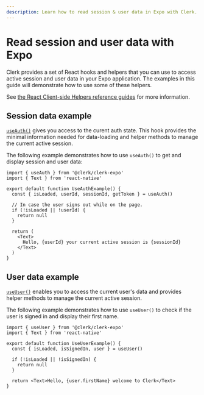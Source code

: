 ```yaml
---
description: Learn how to read session & user data in Expo with Clerk.
---
```


# Read session and user data with Expo

Clerk provides a set of React hooks and helpers that you can use to access active session and user data in your Expo application. The examples in this guide will demonstrate how to use some of these helpers.

See [the React Client-side Helpers reference guides](/docs/references/react/use-user) for more information.

## Session data example

[`useAuth()`](/docs/references/react/use-auth) gives you access to the curent auth state. This hook provides the minimal information needed for data-loading and helper methods to manage the current active session.

The following example demonstrates how to use `useAuth()` to get and display session and user data:

```tsx {{ filename: 'components/UseAuthExample.tsx' }}
import { useAuth } from '@clerk/clerk-expo'
import { Text } from 'react-native'

export default function UseAuthExample() {
  const { isLoaded, userId, sessionId, getToken } = useAuth()

  // In case the user signs out while on the page.
  if (!isLoaded || !userId) {
    return null
  }

  return (
    <Text>
      Hello, {userId} your current active session is {sessionId}
    </Text>
  )
}
```

## User data example

[`useUser()`](/docs/references/react/use-user) enables you to access the current user's data and provides helper methods to manage the current active session.

The following example demonstrates how to use `useUser()` to check if the user is signed in and display their first name.

```tsx {{ filename: 'component/UseUserExample.tsx' }}
import { useUser } from '@clerk/clerk-expo'
import { Text } from 'react-native'

export default function UseUserExample() {
  const { isLoaded, isSignedIn, user } = useUser()

  if (!isLoaded || !isSignedIn) {
    return null
  }

  return <Text>Hello, {user.firstName} welcome to Clerk</Text>
}
```
